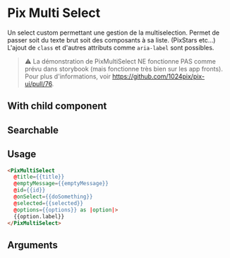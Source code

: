 
<Meta
  title='Form/Multi Select'
  component='Multi Select'
  argTypes={stories.argTypes}
/>

# Pix Multi Select

Un select custom permettant une gestion de la multiselection. Permet de passer soit du texte brut soit des composants à sa liste. (PixStars etc...)
L'ajout de ``class`` et d'autres attributs comme ``aria-label`` sont possibles.

> ⚠️ La démonstration de PixMultiSelect NE fonctionne PAS comme prévu dans storybook (mais fonctionne très bien sur les app fronts). Pour plus d'informations, voir https://github.com/1024pix/pix-ui/pull/76.

## With child component
<Canvas>
  <Story name="With child component" story={stories.multiSelectWithChildComponent} height={310} />
</Canvas>

## Searchable
<Canvas>
  <Story name="Searchable" story={stories.multiSelectSearchable} height={330}/>
</Canvas>

## Usage

```html
<PixMultiSelect
  @title={{title}}
  @emptyMessage={{emptyMessage}}
  @id={{id}}
  @onSelect={{doSomething}}
  @selected={{selected}}
  @options={{options}} as |option|>
  {{option.label}}
</PixMultiSelect>
```

## Arguments

<ArgsTable story="Searchable" />
